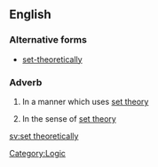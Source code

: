 ==English==

===Alternative forms===
* [[set-theoretically]]

===Adverb===
{{en-adv|pos=[[set]] [[theoretically]]}}

# {{mathematics}} In a manner which uses [[set theory]]
# {{mathematics}} In the sense of [[set theory]]

[[Category:Logic]]

[[sv:set theoretically]]